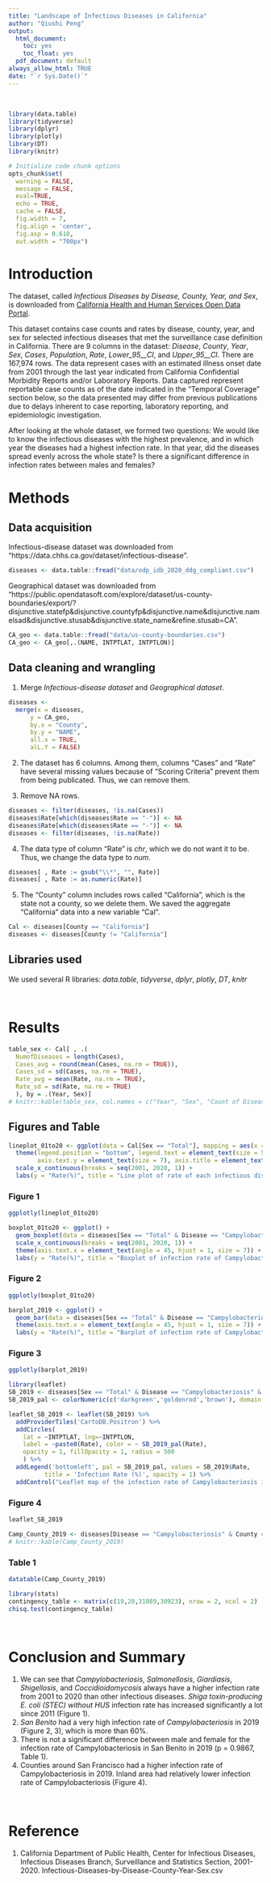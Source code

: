 ```yaml
---
title: "Landscape of Infectious Diseases in California"
author: "Qiushi Peng"
output:
  html_document:
    toc: yes
    toc_float: yes
  pdf_document: default
always_allow_html: TRUE
date: "`r Sys.Date()`"
---
```


<br>


```r
library(data.table)
library(tidyverse)
library(dplyr)
library(plotly)
library(DT)
library(knitr)

# Initialize code chunk options
opts_chunk$set(
  warning = FALSE,
  message = FALSE,
  eval=TRUE,
  echo = TRUE,
  cache = FALSE,
  fig.width = 7, 
  fig.align = 'center',
  fig.asp = 0.618,
  out.width = "700px")

```

# Introduction

The dataset, called *Infectious Diseases by Disease, County, Year, and Sex*, is downloaded from [California Health and Human Services Open Data Portal](https://data.chhs.ca.gov/).

This dataset contains case counts and rates by disease, county, year, and sex for selected infectious diseases that met the surveillance case definition in California. There are 9 columns in the dataset: *Disease*, *County*, *Year*, *Sex*, *Cases*,	*Population*,	*Rate*,	*Lower_95_\_CI*, and *Upper_95_\_CI*. There are 167,974 rows. The data represent cases with an estimated illness onset date from 2001 through the last year indicated from California Confidential Morbidity Reports and/or Laboratory Reports. Data captured represent reportable case counts as of the date indicated in the “Temporal Coverage” section below, so the data presented may differ from previous publications due to delays inherent to case reporting, laboratory reporting, and epidemiologic investigation.

After looking at the whole dataset, we formed two questions:
We would like to know the infectious diseases with the highest prevalence, and in which year the diseases had a highest infection rate. In that year, did the diseases spread evenly across the whole state? Is there a significant difference in infection rates between males and females?



# Methods

## Data acquisition

Infectious-disease dataset was downloaded from "https://data.chhs.ca.gov/dataset/infectious-disease".
```r
diseases <- data.table::fread("data/odp_idb_2020_ddg_compliant.csv")
```

Geographical dataset was downloaded from "https://public.opendatasoft.com/explore/dataset/us-county-boundaries/export/?disjunctive.statefp&disjunctive.countyfp&disjunctive.name&disjunctive.namelsad&disjunctive.stusab&disjunctive.state_name&refine.stusab=CA".
```r
CA_geo <- data.table::fread("data/us-county-boundaries.csv")
CA_geo <- CA_geo[,.(NAME, INTPTLAT, INTPTLON)]
```


## Data cleaning and wrangling

1. Merge *Infectious-disease dataset* and *Geographical dataset*.
```r
diseases <- 
  merge(x = diseases,
      y = CA_geo,
      by.x = "County",
      by.y = "NAME",
      all.x = TRUE,
      alL.Y = FALSE)
```


2. The dataset has 6 columns. Among them, columns "Cases" and "Rate" have several missing values because of "Scoring Criteria" prevent them from being publicated. Thus, we can remove them.

3. Remove NA rows.
```r
diseases <- filter(diseases, !is.na(Cases))
diseases$Rate[which(diseases$Rate == "-")] <- NA
diseases$Rate[which(diseases$Rate == "-")] <- NA
diseases <- filter(diseases, !is.na(Rate))
```

4. The data type of column "Rate" is *chr*, which we do not want it to be. Thus, we change the data type to *num*.
```r
diseases[ , Rate := gsub("\\*", "", Rate)]
diseases[ , Rate := as.numeric(Rate)]
```



5. The "County" column includes rows called "California", which is the state not a county, so we delete them. We saved the aggregate "California" data into a new variable "Cal".
```r
Cal <- diseases[County == "California"]
diseases <- diseases[County != "California"]
```

## Libraries used
We used several R libraries: *data.table*, *tidyverse*, *dplyr*, *plotly*, *DT*, *knitr*

<br>

# Results 

```r
table_sex <- Cal[ , .(
  NumofDiseases = length(Cases),
  Cases_avg = round(mean(Cases, na.rm = TRUE)),
  Cases_sd = sd(Cases, na.rm = TRUE),
  Rate_avg = mean(Rate, na.rm = TRUE),
  Rate_sd = sd(Rate, na.rm = TRUE)
  ), by = .(Year, Sex)]
# knitr::kable(table_sex, col.names = c("Year", "Sex", "Count of Diseases", "Cases Avg", "Cases SD", "Rate Avg", "Rate SD"))
```


## Figures and Table {.tabset}
```r
lineplot_01to20 <- ggplot(data = Cal[Sex == "Total"], mapping = aes(x = Year, y = Rate, colour = Disease)) + geom_line() + geom_point() + 
  theme(legend.position = "bottom", legend.text = element_text(size = 5, hjust = 1), legend.title = element_text(size = 7), 
        axis.text.y = element_text(size = 7), axis.title = element_text(size = 8), axis.text.x = element_text(angle = 45, hjust = 1, size = 7)) +
  scale_x_continuous(breaks = seq(2001, 2020, 1)) +
  labs(y = "Rate(%)", title = "Line plot of rate of each infectious disease from 2001 to 2020") 
```
### Figure 1
```r
ggplotly(lineplot_01to20)
```


```r
boxplot_01to20 <- ggplot() + 
  geom_boxplot(data = diseases[Sex == "Total" & Disease == "Campylobacteriosis"], mapping = aes(y = Rate, x = Year, group = Year)) +
  scale_x_continuous(breaks = seq(2001, 2020, 1)) +
  theme(axis.text.x = element_text(angle = 45, hjust = 1, size = 7)) +
  labs(y = "Rate(%)", title = "Boxplot of infection rate of Campylobacteriosis from 2001 to 2020") 
```
### Figure 2
```r
ggplotly(boxplot_01to20)
```



```r
barplot_2019 <- ggplot() + 
  geom_bar(data = diseases[Sex == "Total" & Disease == "Campylobacteriosis" & Year == 2019], mapping = aes(x = County, y = Rate), stat = "identity") +
  theme(axis.text.x = element_text(angle = 45, hjust = 1, size = 7)) +
  labs(y = "Rate(%)", title = "Barplot of infection rate of Campylobacteriosis in different counties in 2019") 
```
### Figure 3
```r
ggplotly(barplot_2019)
```


```r
library(leaflet)
SB_2019 <- diseases[Sex == "Total" & Disease == "Campylobacteriosis" & Year == 2019]
SB_2019_pal <- colorNumeric(c('darkgreen','goldenrod','brown'), domain = SB_2019$Rate)

leaflet_SB_2019 <- leaflet(SB_2019) %>% 
  addProviderTiles('CartoDB.Positron') %>% 
  addCircles(
    lat = ~INTPTLAT, lng=~INTPTLON,
    label = ~paste0(Rate), color = ~ SB_2019_pal(Rate),
    opacity = 1, fillOpacity = 1, radius = 500
    ) %>%
  addLegend('bottomleft', pal = SB_2019_pal, values = SB_2019$Rate,
          title = 'Infection Rate (%)', opacity = 1) %>%
  addControl("Leaflet map of the infection rate of Campylobacteriosis in 2019", position = "topright")
```
### Figure 4
```r
leaflet_SB_2019
```




```r
Camp_County_2019 <- diseases[Disease == "Campylobacteriosis" & County == "San Benito" & Year == 2019][, .(Sex, Cases, Population, Rate)]
# knitr::kable(Camp_County_2019)
```

### Table 1
```r
datatable(Camp_County_2019)
```


```r
library(stats)
contingency_table <- matrix(c(19,20,31089,30923), nrow = 2, ncol = 2)
chisq.test(contingency_table)
```



<br>

# Conclusion and Summary

1. We can see that *Campylobacteriosis*, *Salmonellosis*, *Giardiasis*, *Shigellosis*, and *Coccidioidomycosis* always have a higher infection rate from 2001 to 2020 than other infectious diseases. *Shiga toxin-producing E. coli (STEC) without HUS* infection rate has increased significantly a lot since 2011 (Figure 1).
2. *San Benito* had a very high infection rate of *Campylobacteriosis* in 2019 (Figure 2, 3), which is more than 60%.
3. There is not a significant difference between male and female for the infection rate of Campylobacteriosis in San Benito in 2019 (p = 0.9867, Table 1).
4. Counties around San Francisco had a higher infection rate of Campylobacteriosis in 2019. Inland area had relatively lower infection rate of Campylobacteriosis (Figure 4).

<br>

# Reference

1. California Department of Public Health, Center for Infectious Diseases, Infectious Diseases Branch, Surveillance and Statistics Section, 2001-2020. Infectious-Diseases-by-Disease-County-Year-Sex.csv




